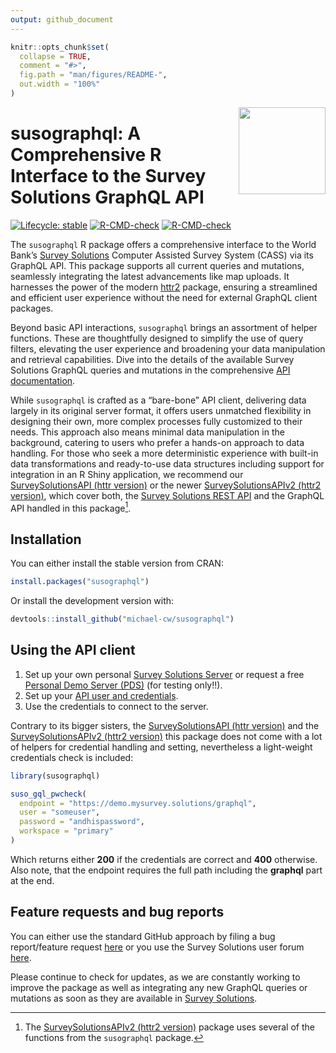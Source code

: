 ```yaml
---
output: github_document
---
```


<!-- README.md is generated from README.Rmd. Please edit that file -->

```r
knitr::opts_chunk$set(
  collapse = TRUE,
  comment = "#>",
  fig.path = "man/figures/README-",
  out.width = "100%"
)
```


<a href='https://docs.mysurvey.solutions/'><img src="man/figures/susotools.png" align="right" height="139" style="float:right; height:139px;"/></a>


# susographql: A Comprehensive R Interface to the Survey Solutions GraphQL API

<!-- badges: start -->
[![Lifecycle: stable](https://img.shields.io/badge/lifecycle-stable-green.svg)](https://lifecycle.r-lib.org/articles/stages.html#stable)
[![R-CMD-check](https://github.com/michael-cw/susographql/workflows/R-CMD-check/badge.svg)](https://github.com/michael-cw/susographql/actions)
[![R-CMD-check](https://github.com/michael-cw/susographql/actions/workflows/R-CMD-check.yaml/badge.svg)](https://github.com/michael-cw/susographql/actions/workflows/R-CMD-check.yaml)
<!-- badges: end -->



<div align="justify">

The `susographql` R package offers a comprehensive interface to the World Bank's [Survey Solutions](https://mysurvey.solutions/en/) Computer Assisted Survey System (CASS) via its GraphQL API. This package supports all current queries and mutations, seamlessly integrating the latest advancements like map uploads. It harnesses the power of the modern [httr2](https://httr2.r-lib.org/index.html) package, ensuring a streamlined and efficient user experience without the need for external GraphQL client packages.

Beyond basic API interactions, `susographql` brings an assortment of helper functions. These are thoughtfully designed to simplify the use of query filters, elevating the user experience and broadening your data manipulation and retrieval capabilities. Dive into the details of the available Survey Solutions GraphQL queries and mutations in the comprehensive [API documentation](https://demo.mysurvey.solutions/graphql/).

While `susographql` is crafted as a "bare-bone" API client, delivering data largely in its original server format, it offers users unmatched flexibility in designing their own, more complex processes fully customized to their needs. This approach also means minimal data manipulation in the background, catering to users who prefer a hands-on approach to data handling. For those who seek a more deterministic experience with built-in data transformations and ready-to-use data structures including support for integration in an R Shiny application, we recommend our [SurveySolutionsAPI (httr version)](https://github.com/michael-cw/SurveySolutionsAPI) or the newer [SurveySolutionsAPIv2 (httr2 version)](https://github.com/michael-cw/SurveySolutionsAPIv2), which cover both, the [Survey Solutions REST API](https://demo.mysurvey.solutions/apidocs/index.html) and the GraphQL API handled in this package[^1].



## Installation

You can either install the stable version from CRAN:

```r

install.packages("susographql")

```


Or install the development version with:

```r

devtools::install_github("michael-cw/susographql")

```


## Using the API client 

1. Set up your own personal [Survey Solutions Server](https://mysurvey.solutions/en/) or request a free [Personal Demo Server (PDS)](https://pds.mysurvey.solutions/PersonalDemoServerRequest) (for testing only!!).
2. Set up your [API user and credentials](https://docs.mysurvey.solutions/headquarters/accounts/teams-and-roles-tab-creating-user-accounts/).
3. Use the credentials to connect to the server.

Contrary to its bigger sisters, the [SurveySolutionsAPI (httr version)](https://github.com/michael-cw/SurveySolutionsAPI) and the [SurveySolutionsAPIv2 (httr2 version)](https://github.com/michael-cw/SurveySolutionsAPIv2) this package does not come with a lot of helpers for credential handling and setting, nevertheless a light-weight credentials check is included:

```r
library(susographql)

suso_gql_pwcheck(
  endpoint = "https://demo.mysurvey.solutions/graphql",
  user = "someuser",
  password = "andhispassword",
  workspace = "primary"
)

```

Which returns either **200** if the credentials are correct and **400** otherwise. Also note, that the endpoint requires the full path including the **graphql** part at the end.

## Feature requests and bug reports

You can either use the standard GitHub approach by filing a bug report/feature request [here](https://github.com/michael-cw/SurveySolutionsAPI/issues) or you use the Survey Solutions user forum [here](https://forum.mysurvey.solutions/c/api/13).

Please continue to check for updates, as we are constantly working to improve the package as well as integrating any new GraphQL queries or mutations as soon as they are available in [Survey Solutions](https://docs.mysurvey.solutions/release-notes/).


[^1]:  The [SurveySolutionsAPIv2 (httr2 version)](https://github.com/michael-cw/SurveySolutionsAPIv2) package uses several of the functions from the `susographql` package.



</div>
